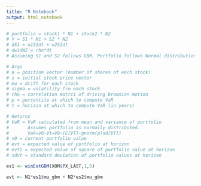 ```yaml
---
title: "R Notebook"
output: html_notebook
---
```


```r
# portfolio = stock1 * N1 + stock2 * N2
# V = S1 * N1 + S2 * N2
# dS1 = u1S1dt + u2S2dt
# dw1dW2 = rho*dt
# Assuming S1 and S2 follows GBM, Portfolio follows Normal distribution

# Args
# a = position vector (number of shares of each stock)
# s = initial stock price vector
# mu = drift for each stock
# sigma = volatility fro each stock
# rho = correlation matrci of driving brownian motion
# p = percentile at which to compute VaR
# t = horizon at which to compute VaR (in years)

# Returns
# VaR = VaR calculated from mean and variance of portfolio
#       Assumes portfolio is normally distributed.
#       VaR=V0-Vt=V0-(E[VT]-qnorm(p)sd[VT])
# v0 = current portfolio value
# evt = expected value of portfolio at horizon
# evt2 = expected value of square of portfolio value at horizon
# sdvt = standard deviation of portfolio values at horizon

es1 <- winEstGBM(XOM$PX_LAST,1,5)

evt <- N1*es1$mu_gbm + N2*es2$mu_gbm

```

